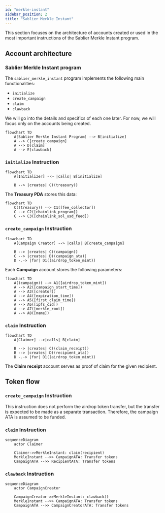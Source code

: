 ```yaml
---
id: "merkle-instant"
sidebar_position: 2
title: "Sablier Merkle Instant"
---
```


This section focuses on the architecture of accounts created or used in the most important instructions of the Sablier Merkle Instant program.

## Account architecture

### Sablier Merkle Instant program

The `sablier_merkle_instant` program implements the following main functionalities:

- `initialize`
- `create_campaign`
- `claim`
- `clawback`

We will go into the details and specifics of each one later. For now, we will focus only on the accounts being created.

```mermaid
flowchart TD
    A[Sablier Merkle Instant Program] --> B[initialize]
    A --> C[create_campaign]
    A --> D[claim]
    A --> E[clawback]
```

### `initialize` Instruction

```mermaid
flowchart TD
    A[Initializer] --> |calls| B[initialize]

    B --> |creates| C((treasury))
```

The **Treasury PDA** stores this data:

```mermaid
flowchart TD
    C((treasury)) --> C1([fee_collector])
    C --> C2([chainlink_program])
    C --> C3([chainlink_sol_usd_feed])
```

### `create_campaign` Instruction

```mermaid
flowchart TD
    A[Campaign Creator] --> |calls| B[create_campaign]

    B --> |creates| C((campaign))
    C --> |creates| D((campaign_ata))
    D -.-> |for| D1((airdrop_token_mint))
```

Each **Campaign** account stores the following parameters:

```mermaid
flowchart TD
    A((campaign)) --> A1([airdrop_token_mint])
    A --> A2([campaign_start_time])
    A --> A3([creator])
    A --> A4([expiration_time])
    A --> A5([first_claim_time])
    A --> A6([ipfs_cid])
    A --> A7([merkle_root])
    A --> A8([name])
```

### `claim` Instruction

```mermaid
flowchart TD
    A[Claimer] -->|calls| B[claim]

    B --> |creates| C((claim_receipt))
    B --> |creates| D((recipient_ata))
    D -.-> |for| D1((airdrop_token_mint))
```

The **Claim receipt** account serves as proof of claim for the given recipient.

## Token flow

### `create_campaign` Instruction

This instruction does not perform the airdrop token transfer, but the transfer is expected to be made as a separate transaction. Therefore, the campaign ATA is assumed to be funded.

### `claim` Instruction

```mermaid
sequenceDiagram
    actor Claimer

    Claimer->>MerkleInstant: claim(recipient)
    MerkleInstant -->> CampaignATA: Transfer tokens
    CampaignATA -->> RecipientATA: Transfer tokens
```

### `clawback` Instruction

```mermaid
sequenceDiagram
    actor CampaignCreator

    CampaignCreator->>MerkleInstant: clawback()
    MerkleInstant -->> CampaignATA: Transfer tokens
    CampaignATA -->> CampaignCreatorATA: Transfer tokens
```
